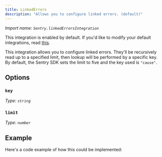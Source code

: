 ```yaml
---
title: LinkedErrors
description: "Allows you to configure linked errors. (default)"
---
```


_Import name: `Sentry.linkedErrorsIntegration`_

This integration is enabled by default. If you'd like to modify your default integrations, read [this](./../#modifying-default-integrations).

This integration allows you to configure linked errors. They'll be recursively read up to a specified limit, then lookup will be performed by a specific key. By default, the Sentry SDK sets the limit to five and the key used is `"cause"`.

## Options

### `key`

_Type: `string`_

### `limit`

_Type: `number`_

## Example

Here's a code example of how this could be implemented:

<PlatformContent includePath="configuration/linked-errors" />
